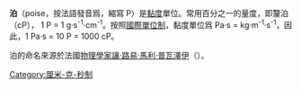 '''泊'''（poise，按法語發音爲{{IPA|/pwaz/}}，縮寫 P）是[[黏度|黏度]]單位。常用百分之一的量度，即釐泊（cP）， 1 P = 1 g·s<sup>-1</sup>·cm<sup>-1</sup>。按照[[國際單位制|國際單位制]]，黏度單位爲 Pa·s = kg·m<sup>-1</sup>·s<sup>-1</sup>，因此，1 Pa·s = 10 P = 1000 cP。

泊的命名來源於法國[[物理學家|物理學家]][[讓·路易·馬利·普瓦澤伊|讓·路易·馬利·普瓦澤伊]]（{{lang|fr|Jean Louis Marie Poiseuille}}）。

{{以人名命名的非国际单位制单位}}
{{Standard-stub}}

[[Category:厘米-克-秒制|Category:厘米-克-秒制]]